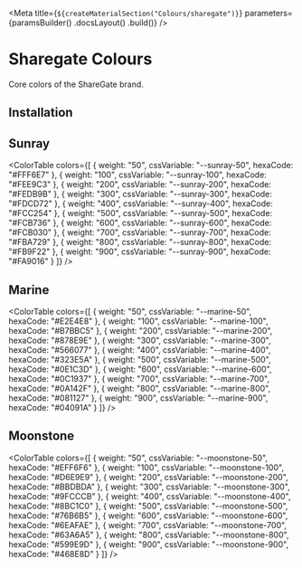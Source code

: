 
<Meta
    title={`${createMaterialSection("Colours/sharegate")}`}
    parameters={paramsBuilder()
        .docsLayout(<MaterialsLayout sourcePath="/packages/foundation/src" />)
        .build()}
/>

# Sharegate Colours

Core colors of the ShareGate brand.

## Installation

<Installation />

## Sunray

<ColorTable
    colors={[
        { weight: "50", cssVariable: "--sunray-50", hexaCode: "#FFF6E7" },
        { weight: "100", cssVariable: "--sunray-100", hexaCode: "#FEE9C3" },
        { weight: "200", cssVariable: "--sunray-200", hexaCode: "#FEDB9B" },
        { weight: "300", cssVariable: "--sunray-300", hexaCode: "#FDCD72" },
        { weight: "400", cssVariable: "--sunray-400", hexaCode: "#FCC254" },
        { weight: "500", cssVariable: "--sunray-500", hexaCode: "#FCB736" },
        { weight: "600", cssVariable: "--sunray-600", hexaCode: "#FCB030" },
        { weight: "700", cssVariable: "--sunray-700", hexaCode: "#FBA729" },
        { weight: "800", cssVariable: "--sunray-800", hexaCode: "#FB9F22" },
        { weight: "900", cssVariable: "--sunray-900", hexaCode: "#FA9016" }
    ]}
/>

## Marine

<ColorTable
    colors={[
        { weight: "50", cssVariable: "--marine-50", hexaCode: "#E2E4E8" },
        { weight: "100", cssVariable: "--marine-100", hexaCode: "#B7BBC5" },
        { weight: "200", cssVariable: "--marine-200", hexaCode: "#878E9E" },
        { weight: "300", cssVariable: "--marine-300", hexaCode: "#566077" },
        { weight: "400", cssVariable: "--marine-400", hexaCode: "#323E5A" },
        { weight: "500", cssVariable: "--marine-500", hexaCode: "#0E1C3D" },
        { weight: "600", cssVariable: "--marine-600", hexaCode: "#0C1937" },
        { weight: "700", cssVariable: "--marine-700", hexaCode: "#0A142F" },
        { weight: "800", cssVariable: "--marine-800", hexaCode: "#081127" },
        { weight: "900", cssVariable: "--marine-900", hexaCode: "#04091A" }
    ]}
/>

## Moonstone

<ColorTable
    colors={[
        { weight: "50", cssVariable: "--moonstone-50", hexaCode: "#EFF6F6" },
        { weight: "100", cssVariable: "--moonstone-100", hexaCode: "#D6E9E9" },
        { weight: "200", cssVariable: "--moonstone-200", hexaCode: "#BBDBDA" },
        { weight: "300", cssVariable: "--moonstone-300", hexaCode: "#9FCCCB" },
        { weight: "400", cssVariable: "--moonstone-400", hexaCode: "#8BC1C0" },
        { weight: "500", cssVariable: "--moonstone-500", hexaCode: "#76B6B5" },
        { weight: "600", cssVariable: "--moonstone-600", hexaCode: "#6EAFAE" },
        { weight: "700", cssVariable: "--moonstone-700", hexaCode: "#63A6A5" },
        { weight: "800", cssVariable: "--moonstone-800", hexaCode: "#599E9D" },
        { weight: "900", cssVariable: "--moonstone-900", hexaCode: "#468E8D" }
    ]}
/>
